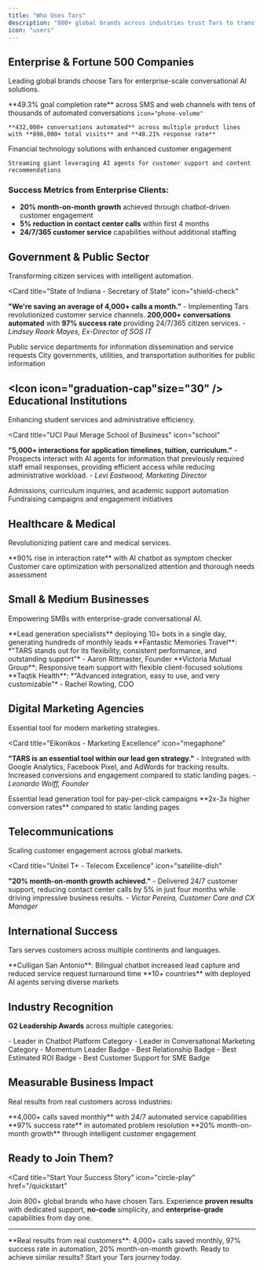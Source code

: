 ```yaml
---
title: "Who Uses Tars"
description: "800+ global brands across industries trust Tars to transform their customer interactions. From Fortune 500 enterprises to government agencies, educational institutions to SMBs, our platform delivers measurable results with 60M+ customer conversations automated across 10+ countries"
icon: "users"
---
```


## <Icon icon="building" size="30" /> Enterprise & Fortune 500 Companies

Leading global brands choose Tars for enterprise-scale conversational AI solutions.

<Columns cols={2}>
  <Card
    title="American Express"
    icon="credit-card"
  >
    **49.3% goal completion rate** across SMS and web channels with tens of thousands of automated conversations
  </Card>
  <Card
    title="Vodafone"
    
    icon="phone-volume"
  >
  
    **432,000+ conversations automated** across multiple product lines with **896,000+ total visits** and **48.21% response rate**
  </Card>
  <Card
    title="Global Payments"
    icon="money-bill-1"
  >
    Financial technology solutions with enhanced customer engagement
  </Card>
  <Card
    title="Netflix"
    icon="play"
  >

    Streaming giant leveraging AI agents for customer support and content recommendations
  </Card>
</Columns>

### Success Metrics from Enterprise Clients:
- **20% month-on-month growth** achieved through chatbot-driven customer engagement
- **5% reduction in contact center calls** within first 4 months
- **24/7/365 customer service** capabilities without additional staffing

## <Icon icon="landmark" size="30" /> Government & Public Sector

Transforming citizen services with intelligent automation.

<Card
  title="State of Indiana - Secretary of State"
  icon="shield-check"
>
  **"We're saving an average of 4,000+ calls a month."** - Implementing Tars revolutionized customer service channels. **200,000+ conversations automated** with **97% success rate** providing 24/7/365 citizen services.
  *- Lindsey Roark Mayes, Ex-Director of SOS IT*
</Card>

<Columns cols={2}>
  <Card
    title="Citizen Engagement"
    icon="user-tie"
  >
    Public service departments for information dissemination and service requests
  </Card>
  <Card
    title="Municipal Services"
    icon="building"
  >
    City governments, utilities, and transportation authorities for public information
  </Card>
</Columns>

## <Icon icon="graduation-cap"size="30" /> Educational Institutions

Enhancing student services and administrative efficiency.

<Card
  title="UCI Paul Merage School of Business"
  icon="school"
>
  **"5,000+ interactions for application timelines, tuition, curriculum."** - Prospects interact with AI agents for information that previously required staff email responses, providing efficient access while reducing administrative workload.
  *- Levi Eastwood, Marketing Director*
</Card>

<Columns cols={2}>
  <Card
    title="Student Services"
    icon="user-plus"
  >
    Admissions, curriculum inquiries, and academic support automation
  </Card>
  <Card
    title="Alumni Relations"
    icon="handshake"
  >
    Fundraising campaigns and engagement initiatives
  </Card>
</Columns>

## <Icon icon="stethoscope" size="30"/> Healthcare & Medical

Revolutionizing patient care and medical services.

<Columns cols={2}>
  <Card
    title="Avec Group"
    icon="heart-pulse"
  >
    **90% rise in interaction rate** with AI chatbot as symptom checker
  </Card>
  <Card
    title="Happiest Baby"
    icon="baby"
  >
    Customer care optimization with personalized attention and thorough needs assessment
  </Card>
</Columns>

## <Icon icon="briefcase" size="30" /> Small & Medium Businesses

Empowering SMBs with enterprise-grade conversational AI.

<Columns cols={2}>
  <Card
    title="Real Estate Leaders"
    icon="house"
  >
    **Lead generation specialists** deploying 10+ bots in a single day, generating hundreds of monthly leads
  </Card>
  <Card
    title="Travel & Tourism"
    icon="plane"
  >
    **Fantastic Memories Travel**: *"TARS stands out for its flexibility, consistent performance, and outstanding support"* - Aaron Rittmaster, Founder
  </Card>
  <Card
    title="Financial Services"
    icon="calculator"
  >
    **Victoria Mutual Group**: Responsive team support with flexible client-focused solutions
  </Card>
  <Card
    title="Technology Solutions"
    icon="microchip"
  >
    **Taqtik Health**: *"Advanced integration, easy to use, and very customizable"* - Rachel Rowling, COO
  </Card>
</Columns>

## <Icon icon="chart-line-up" size="30" /> Digital Marketing Agencies

Essential tool for modern marketing strategies.

<Card
  title="Eikonikos - Marketing Excellence"
  icon="megaphone"
>
  **"TARS is an essential tool within our lead gen strategy."** - Integrated with Google Analytics, Facebook Pixel, and AdWords for tracking results. Increased conversions and engagement compared to static landing pages.
  *- Leonardo Wolff, Founder*
</Card>

<Columns cols={2}>
  <Card
    title="PPC Specialists"
    icon="arrow-pointer"
  >
    Essential lead generation tool for pay-per-click campaigns
  </Card>
  <Card
    title="Conversion Optimization"
    icon="bullseye-pointer"
  >
    **2x-3x higher conversion rates** compared to static landing pages
  </Card>
</Columns>

## <Icon icon="phone" size="30" /> Telecommunications

Scaling customer engagement across global markets.

<Card
  title="Unitel T+ - Telecom Excellence"
  icon="satellite-dish" 
>
  **"20% month-on-month growth achieved."** - Delivered 24/7 customer support, reducing contact center calls by 5% in just four months while driving impressive business results.
  *- Victor Pereira, Customer Care and CX Manager*
</Card>

## <Icon icon="globe" size="30" /> International Success

Tars serves customers across multiple continents and languages.

<Columns cols={2}>
  <Card
    title="Multilingual Support"
    icon="language"
  >
    **Culligan San Antonio**: Bilingual chatbot increased lead capture and reduced service request turnaround time
  </Card>
  <Card
    title="Global Deployment"
    icon="map-pin"
  >
    **10+ countries** with deployed AI agents serving diverse markets
  </Card>
</Columns>

## <Icon icon="award" size="30"/> Industry Recognition

**G2 Leadership Awards** across multiple categories:

<Columns cols={2}>
  <Card
    title="Platform Leadership"
    icon="trophy"
  >
    - Leader in Chatbot Platform Category
    - Leader in Conversational Marketing Category
    - Momentum Leader Badge
  </Card>
  <Card
    title="Customer Excellence"
    icon="star"
  >
    - Best Relationship Badge
    - Best Estimated ROI Badge
    - Best Customer Support for SME Badge
  </Card>
</Columns>

## <Icon icon="chart-bar" size="30" /> Measurable Business Impact

Real results from real customers across industries:

<Columns cols={3}>
  <Card
    title="Call Volume Reduction"
    icon="phone-slash"
  >
    **4,000+ calls saved monthly** with 24/7 automated service capabilities
  </Card>
  <Card
    title="Automation Success"
    icon="circle-check"
  >
    **97% success rate** in automated problem resolution
  </Card>
  <Card
    title="Growth Acceleration"
    icon="chart-line-up"
  >
    **20% month-on-month growth** through intelligent customer engagement
  </Card>
</Columns>

## <Icon icon="rocket" size="30" /> Ready to Join Them?

<Card
  title="Start Your Success Story"
  icon="circle-play"
  href="/quickstart"
>
  Join 800+ global brands who have chosen Tars. Experience **proven results** with dedicated support, **no-code** simplicity, and **enterprise-grade** capabilities from day one.
</Card>

---

<Note>
**Real results from real customers**: 4,000+ calls saved monthly, 97% success rate in automation, 20% month-on-month growth. Ready to achieve similar results? Start your Tars journey today.
</Note>